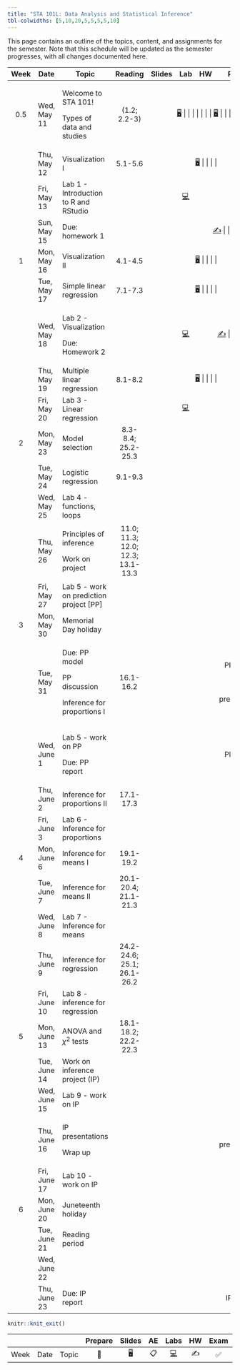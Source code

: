 ```yaml
---
title: "STA 101L: Data Analysis and Statistical Inference"
tbl-colwidths: [5,10,20,5,5,5,5,10]
---
```


This page contains an outline of the topics, content, and assignments for the semester. Note that this schedule will be updated as the semester progresses, with all changes documented here.

::: column-screen-inset-right
+------+--------------+-------------------------------------------+-----------------------------------+--------------------------------------------------------------------------+--------------------------------------------------------------------------------------------------------------------------------------------------+------------------------------------------------------------+-----------------+
| Week | Date         | Topic                                     | Reading                           | Slides                                                                   | Lab                                                                                                                                              | HW                                                         | Project         |
+:====:+==============+===========================================+:=================================:+:========================================================================:+:================================================================================================================================================:+:==========================================================:+:===============:+
| 0.5  | Wed, May 11  | Welcome to STA 101!                       | (1.2; 2.2-3)                      | [🖥️](/slides/lec-1.html "Lecture slides"){aria-label="Lecture 1 slides"} |                                                                                                                                                  |                                                            |                 |
|      |              |                                           |                                   |                                                                          |                                                                                                                                                  |                                                            |                 |
|      |              | Types of data and studies                 |                                   | [🖥️](/slides/lec-2.html "Lecture slides"){aria-label="Lecture 2 slides"} |                                                                                                                                                  |                                                            |                 |
+------+--------------+-------------------------------------------+-----------------------------------+--------------------------------------------------------------------------+--------------------------------------------------------------------------------------------------------------------------------------------------+------------------------------------------------------------+-----------------+
|      | Thu, May 12  | Visualization I                           | 5.1-5.6                           | [🖥️](/slides/lec-3.html "Lecture slides"){aria-label="Lecture 3 slides"} |                                                                                                                                                  |                                                            |                 |
+------+--------------+-------------------------------------------+-----------------------------------+--------------------------------------------------------------------------+--------------------------------------------------------------------------------------------------------------------------------------------------+------------------------------------------------------------+-----------------+
|      | Fri, May 13  | Lab 1 - Introduction to R and RStudio     |                                   |                                                                          | [💻](https://openintro.shinyapps.io/ims-01-data-01/ "Lab instructions"){aria-label="Lab 1 instructions"}                                         |                                                            |                 |
+------+--------------+-------------------------------------------+-----------------------------------+--------------------------------------------------------------------------+--------------------------------------------------------------------------------------------------------------------------------------------------+------------------------------------------------------------+-----------------+
|      | Sun, May 15  | Due: homework 1                           |                                   |                                                                          |                                                                                                                                                  | [✍️](/hw/hw-1.html)                                        |                 |
|      |              |                                           |                                   |                                                                          |                                                                                                                                                  |                                                            |                 |
|      |              |                                           |                                   |                                                                          |                                                                                                                                                  | [📋](/slides/hw-1-lab-answers.html "Homework lab answers") |                 |
+------+--------------+-------------------------------------------+-----------------------------------+--------------------------------------------------------------------------+--------------------------------------------------------------------------------------------------------------------------------------------------+------------------------------------------------------------+-----------------+
| 1    | Mon, May 16  | Visualization II                          | 4.1-4.5                           | [🖥️](/slides/lec-3.html "Lecture slides"){aria-label="Lecture 3 slides"} |                                                                                                                                                  |                                                            |                 |
+------+--------------+-------------------------------------------+-----------------------------------+--------------------------------------------------------------------------+--------------------------------------------------------------------------------------------------------------------------------------------------+------------------------------------------------------------+-----------------+
|      | Tue, May 17  | Simple linear regression                  | 7.1-7.3                           | [🖥️](/slides/lec-4.html "Lecture slides"){aria-label="Lecture 4 slides"} |                                                                                                                                                  |                                                            |                 |
+------+--------------+-------------------------------------------+-----------------------------------+--------------------------------------------------------------------------+--------------------------------------------------------------------------------------------------------------------------------------------------+------------------------------------------------------------+-----------------+
|      | Wed, May 18  | Lab 2 - Visualization                     |                                   |                                                                          | [💻](http://openintrostat.github.io/oilabs-tidy/02_intro_to_data/intro_to_data.html "Lab instructions"){aria-label="Lab 1 instructions"}         | [✍️](/hw/hw-2.html)                                        |                 |
|      |              |                                           |                                   |                                                                          |                                                                                                                                                  |                                                            |                 |
|      |              | Due: Homework 2                           |                                   |                                                                          |                                                                                                                                                  |                                                            |                 |
+------+--------------+-------------------------------------------+-----------------------------------+--------------------------------------------------------------------------+--------------------------------------------------------------------------------------------------------------------------------------------------+------------------------------------------------------------+-----------------+
|      | Thu, May 19  | Multiple linear regression                | 8.1-8.2                           | [🖥️](/slides/lec-5.html "Lecture slides"){aria-label="Lecture 4 slides"} |                                                                                                                                                  |                                                            |                 |
+------+--------------+-------------------------------------------+-----------------------------------+--------------------------------------------------------------------------+--------------------------------------------------------------------------------------------------------------------------------------------------+------------------------------------------------------------+-----------------+
|      | Fri, May 20  | Lab 3 - Linear regression                 |                                   |                                                                          | [💻](http://openintrostat.github.io/oilabs-tidy/08_simple_regression/simple_regression.html "Lab instructions"){aria-label="Lab 1 instructions"} |                                                            |                 |
+------+--------------+-------------------------------------------+-----------------------------------+--------------------------------------------------------------------------+--------------------------------------------------------------------------------------------------------------------------------------------------+------------------------------------------------------------+-----------------+
| 2    | Mon, May 23  | Model selection                           | 8.3-8.4; 25.2-25.3                |                                                                          |                                                                                                                                                  |                                                            |                 |
+------+--------------+-------------------------------------------+-----------------------------------+--------------------------------------------------------------------------+--------------------------------------------------------------------------------------------------------------------------------------------------+------------------------------------------------------------+-----------------+
|      | Tue, May 24  | Logistic regression                       | 9.1-9.3                           |                                                                          |                                                                                                                                                  |                                                            |                 |
+------+--------------+-------------------------------------------+-----------------------------------+--------------------------------------------------------------------------+--------------------------------------------------------------------------------------------------------------------------------------------------+------------------------------------------------------------+-----------------+
|      | Wed, May 25  | Lab 4 - functions, loops                  |                                   |                                                                          |                                                                                                                                                  |                                                            |                 |
+------+--------------+-------------------------------------------+-----------------------------------+--------------------------------------------------------------------------+--------------------------------------------------------------------------------------------------------------------------------------------------+------------------------------------------------------------+-----------------+
|      | Thu, May 26  | Principles of inference                   | 11.0; 11.3; 12.0; 12.3; 13.1-13.3 |                                                                          |                                                                                                                                                  |                                                            |                 |
|      |              |                                           |                                   |                                                                          |                                                                                                                                                  |                                                            |                 |
|      |              | Work on project                           |                                   |                                                                          |                                                                                                                                                  |                                                            |                 |
+------+--------------+-------------------------------------------+-----------------------------------+--------------------------------------------------------------------------+--------------------------------------------------------------------------------------------------------------------------------------------------+------------------------------------------------------------+-----------------+
|      | Fri, May 27  | Lab 5 - work on prediction project \[PP\] |                                   |                                                                          |                                                                                                                                                  |                                                            |                 |
+------+--------------+-------------------------------------------+-----------------------------------+--------------------------------------------------------------------------+--------------------------------------------------------------------------------------------------------------------------------------------------+------------------------------------------------------------+-----------------+
| 3    | Mon, May 30  | Memorial Day holiday                      |                                   |                                                                          |                                                                                                                                                  |                                                            |                 |
+------+--------------+-------------------------------------------+-----------------------------------+--------------------------------------------------------------------------+--------------------------------------------------------------------------------------------------------------------------------------------------+------------------------------------------------------------+-----------------+
|      | Tue, May 31  | Due: PP model                             | 16.1-16.2                         |                                                                          |                                                                                                                                                  |                                                            | PP model (9am)  |
|      |              |                                           |                                   |                                                                          |                                                                                                                                                  |                                                            |                 |
|      |              | PP discussion                             |                                   |                                                                          |                                                                                                                                                  |                                                            | PP presentation |
|      |              |                                           |                                   |                                                                          |                                                                                                                                                  |                                                            |                 |
|      |              | Inference for proportions I               |                                   |                                                                          |                                                                                                                                                  |                                                            |                 |
+------+--------------+-------------------------------------------+-----------------------------------+--------------------------------------------------------------------------+--------------------------------------------------------------------------------------------------------------------------------------------------+------------------------------------------------------------+-----------------+
|      | Wed, June 1  | Lab 5 - work on PP                        |                                   |                                                                          |                                                                                                                                                  |                                                            | PP report       |
|      |              |                                           |                                   |                                                                          |                                                                                                                                                  |                                                            |                 |
|      |              | Due: PP report                            |                                   |                                                                          |                                                                                                                                                  |                                                            |                 |
+------+--------------+-------------------------------------------+-----------------------------------+--------------------------------------------------------------------------+--------------------------------------------------------------------------------------------------------------------------------------------------+------------------------------------------------------------+-----------------+
|      | Thu, June 2  | Inference for proportions II              | 17.1-17.3                         |                                                                          |                                                                                                                                                  |                                                            |                 |
+------+--------------+-------------------------------------------+-----------------------------------+--------------------------------------------------------------------------+--------------------------------------------------------------------------------------------------------------------------------------------------+------------------------------------------------------------+-----------------+
|      | Fri, June 3  | Lab 6 - Inference for proportions         |                                   |                                                                          |                                                                                                                                                  |                                                            |                 |
+------+--------------+-------------------------------------------+-----------------------------------+--------------------------------------------------------------------------+--------------------------------------------------------------------------------------------------------------------------------------------------+------------------------------------------------------------+-----------------+
| 4    | Mon, June 6  | Inference for means I                     | 19.1-19.2                         |                                                                          |                                                                                                                                                  |                                                            |                 |
+------+--------------+-------------------------------------------+-----------------------------------+--------------------------------------------------------------------------+--------------------------------------------------------------------------------------------------------------------------------------------------+------------------------------------------------------------+-----------------+
|      | Tue, June 7  | Inference for means II                    | 20.1-20.4; 21.1-21.3              |                                                                          |                                                                                                                                                  |                                                            |                 |
+------+--------------+-------------------------------------------+-----------------------------------+--------------------------------------------------------------------------+--------------------------------------------------------------------------------------------------------------------------------------------------+------------------------------------------------------------+-----------------+
|      | Wed, June 8  | Lab 7 - Inference for means               |                                   |                                                                          |                                                                                                                                                  |                                                            |                 |
+------+--------------+-------------------------------------------+-----------------------------------+--------------------------------------------------------------------------+--------------------------------------------------------------------------------------------------------------------------------------------------+------------------------------------------------------------+-----------------+
|      | Thu, June 9  | Inference for regression                  | 24.2-24.6; 25.1; 26.1-26.2        |                                                                          |                                                                                                                                                  |                                                            |                 |
+------+--------------+-------------------------------------------+-----------------------------------+--------------------------------------------------------------------------+--------------------------------------------------------------------------------------------------------------------------------------------------+------------------------------------------------------------+-----------------+
|      | Fri, June 10 | Lab 8 - inference for regression          |                                   |                                                                          |                                                                                                                                                  |                                                            |                 |
+------+--------------+-------------------------------------------+-----------------------------------+--------------------------------------------------------------------------+--------------------------------------------------------------------------------------------------------------------------------------------------+------------------------------------------------------------+-----------------+
| 5    | Mon, June 13 | ANOVA and $\chi^2$ tests                  | 18.1-18.2; 22.2-22.3              |                                                                          |                                                                                                                                                  |                                                            |                 |
+------+--------------+-------------------------------------------+-----------------------------------+--------------------------------------------------------------------------+--------------------------------------------------------------------------------------------------------------------------------------------------+------------------------------------------------------------+-----------------+
|      | Tue, June 14 | Work on inference project (IP)            |                                   |                                                                          |                                                                                                                                                  |                                                            |                 |
+------+--------------+-------------------------------------------+-----------------------------------+--------------------------------------------------------------------------+--------------------------------------------------------------------------------------------------------------------------------------------------+------------------------------------------------------------+-----------------+
|      | Wed, June 15 | Lab 9 - work on IP                        |                                   |                                                                          |                                                                                                                                                  |                                                            |                 |
+------+--------------+-------------------------------------------+-----------------------------------+--------------------------------------------------------------------------+--------------------------------------------------------------------------------------------------------------------------------------------------+------------------------------------------------------------+-----------------+
|      | Thu, June 16 | IP presentations                          |                                   |                                                                          |                                                                                                                                                  |                                                            | IP presentation |
|      |              |                                           |                                   |                                                                          |                                                                                                                                                  |                                                            |                 |
|      |              | Wrap up                                   |                                   |                                                                          |                                                                                                                                                  |                                                            |                 |
+------+--------------+-------------------------------------------+-----------------------------------+--------------------------------------------------------------------------+--------------------------------------------------------------------------------------------------------------------------------------------------+------------------------------------------------------------+-----------------+
|      | Fri, June 17 | Lab 10 - work on IP                       |                                   |                                                                          |                                                                                                                                                  |                                                            |                 |
+------+--------------+-------------------------------------------+-----------------------------------+--------------------------------------------------------------------------+--------------------------------------------------------------------------------------------------------------------------------------------------+------------------------------------------------------------+-----------------+
| 6    | Mon, June 20 | Juneteenth holiday                        |                                   |                                                                          |                                                                                                                                                  |                                                            |                 |
+------+--------------+-------------------------------------------+-----------------------------------+--------------------------------------------------------------------------+--------------------------------------------------------------------------------------------------------------------------------------------------+------------------------------------------------------------+-----------------+
|      | Tue, June 21 | Reading period                            |                                   |                                                                          |                                                                                                                                                  |                                                            |                 |
+------+--------------+-------------------------------------------+-----------------------------------+--------------------------------------------------------------------------+--------------------------------------------------------------------------------------------------------------------------------------------------+------------------------------------------------------------+-----------------+
|      | Wed, June 22 |                                           |                                   |                                                                          |                                                                                                                                                  |                                                            |                 |
+------+--------------+-------------------------------------------+-----------------------------------+--------------------------------------------------------------------------+--------------------------------------------------------------------------------------------------------------------------------------------------+------------------------------------------------------------+-----------------+
|      | Thu, June 23 | Due: IP report                            |                                   |                                                                          |                                                                                                                                                  |                                                            | IP report       |
+------+--------------+-------------------------------------------+-----------------------------------+--------------------------------------------------------------------------+--------------------------------------------------------------------------------------------------------------------------------------------------+------------------------------------------------------------+-----------------+
:::

```r
knitr::knit_exit()
```

|      |      |       | Prepare | Slides | AE  |                                                    Labs                                                    | HW  | Exam | Project |
|--------|--------|--------|:------:|:------:|:------:|:------:|:------:|:------:|:------:|
| Week | Date | Topic |   📖    |   🖥️   | 📋  | [💻](https://sakai.duke.edu/samigo-app/servlet/Login?id=6fa7ebf3-01af-42a6-91ba-3e813d3901221641094171786) | ✍️  |  ✅  |   📂    |
